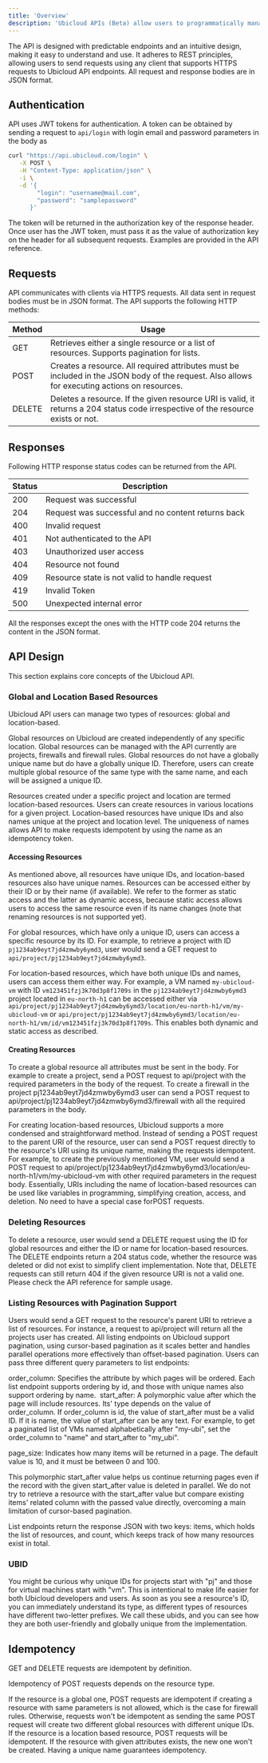 ```yaml
---
title: 'Overview'
description: 'Ubicloud APIs (Beta) allow users to programmatically manage their resources.'
---
```



The API is designed with predictable endpoints and an intuitive design, making it easy to understand and use. It adheres to REST principles, allowing users to send requests using any client that supports HTTPS requests to Ubicloud API endpoints. All request and response bodies are in JSON format.

## Authentication
API uses JWT tokens for authentication. A token can be obtained by sending a request to `api/login` with login email and password parameters in the body as

```bash
curl "https://api.ubicloud.com/login" \
   -X POST \
   -H "Content-Type: application/json" \
   -i \
   -d '{
        "login": "username@mail.com", 
        "password": "samplepassword" 
      }'
``` 

The token will be returned in the authorization key of the response header. Once user has the JWT token, must pass it as the value of authorization key on the header for all subsequent requests. Examples are provided in the API reference.

## Requests

API communicates with clients via HTTPS requests. All data sent in request bodies must be in JSON format. The API supports the following HTTP methods:

| Method | Usage                                                                                                                                         |
|--------|-----------------------------------------------------------------------------------------------------------------------------------------------|
| GET    | Retrieves either a single resource or a list of resources. Supports pagination for lists.                                                     |
| POST   | Creates a resource. All required attributes must be included in the JSON body of the request. Also allows for executing actions on resources. |
| DELETE | Deletes a resource. If the given resource URI is valid, it returns a 204 status code irrespective of the resource exists or not.              |

## Responses

Following HTTP response status codes can be returned from the API.

| Status | Description                                        |
|--------|----------------------------------------------------|
| 200    | Request was successful                             |
| 204    | Request was successful and no content returns back |
| 400    | Invalid request                                    |
| 401    | Not authenticated to the API                       |
| 403    | Unauthorized user access                           |
| 404    | Resource not found                                 |
| 409    | Resource state is not valid to handle request      |
| 419    | Invalid Token                                      |
| 500    | Unexpected internal error                          |

All the responses except the ones with the HTTP code 204 returns the content in the JSON format.

## API Design

This section explains core concepts of the Ubicloud API.

### Global and Location Based Resources

Ubicloud API users can manage two types of resources: global and location-based.

Global resources on Ubicloud are created independently of any specific location. Global resources can be managed with the API currently are projects, firewalls and firewall rules. Global resources do not have a globally unique name but do have a globally unique ID. Therefore, users can create multiple global resource of the same type with the same name, and each will be assigned a unique ID.

Resources created under a specific project and location are termed location-based resources. Users can create resources in various locations for a given project. Location-based resources have unique IDs and also names unique at the project and location level. The uniqueness of names allows API to make requests idempotent by using the name as an idempotency token.

#### Accessing Resources

As mentioned above, all resources have unique IDs, and location-based resources also have unique names. Resources can be accessed either by their ID or by their name (if available). We refer to the former as static access and the latter as dynamic access, because static access allows users to access the same resource even if its name changes (note that renaming resources is not supported yet).

For global resources, which have only a unique ID, users can access a specific resource by its ID. For example, to retrieve a project with ID `pj1234ab9eyt7jd4zmwby6ymd3`, user would send a GET request to `api/project/pj1234ab9eyt7jd4zmwby6ymd3`.

For location-based resources, which have both unique IDs and names, users can access them either way. For example, a VM named `my-ubicloud-vm` with ID `vm123451fzj3k70d3p8f1709s` in the `pj1234ab9eyt7jd4zmwby6ymd3` project located in `eu-north-h1` can be accessed either via `api/project/pj1234ab9eyt7jd4zmwby6ymd3/location/eu-north-h1/vm/my-ubicloud-vm` or `api/project/pj1234ab9eyt7jd4zmwby6ymd3/location/eu-north-h1/vm/id/vm123451fzj3k70d3p8f1709s`. This enables both dynamic and static access as described.

#### Creating Resources

To create a global resource all attributes must be sent in the body. For example to create a project, send a POST request to api/project with the required parameters in the body of the request. To create a firewall in the project pj1234ab9eyt7jd4zmwby6ymd3 user can send a POST request to api/project/pj1234ab9eyt7jd4zmwby6ymd3/firewall with all the required parameters in the body.

For creating location-based resources, Ubicloud supports a more condensed and straightforward method. Instead of sending a POST request to the parent URI of the resource, user can send a POST request directly to the resource's URI using its unique name, making the requests idempotent. For example, to create the previously mentioned VM, user would send a POST request to api/project/pj1234ab9eyt7jd4zmwby6ymd3/location/eu-north-h1/vm/my-ubicloud-vm with other required parameters in the request body. Essentially, URIs including the name of location-based resources can be used like variables in programming, simplifying creation, access, and deletion. No need to have a special case forPOST requests.

### Deleting Resources

To delete a resource, user would send a DELETE request using the ID for global resources and either the ID or name for location-based resources. The DELETE endpoints return a 204 status code, whether the resource was deleted or did not exist to simplify client implementation. Note that, DELETE requests can still return 404 if the given resource URI is not a valid one. Please check the API reference for sample usage.

### Listing Resources with Pagination Support

Users would send a GET request to the resource's parent URI to retrieve a list of resources. For instance, a request to api/project will return all the projects user has created. All listing endpoints on Ubicloud support pagination, using cursor-based pagination as it scales better and handles parallel operations more effectively than offset-based pagination. Users can pass three different query parameters to list endpoints:

‍order_column: Specifies the attribute by which pages will be ordered. Each list endpoint supports ordering by id, and those with unique names also support ordering by name.
‍
‍start_after: A polymorphic value after which the page will include resources. Its' type depends on the value of order_column. If order_column is id, the value of start_after must be a valid ID. If it is name, the value of start_after can be any text. For example, to get a paginated list of VMs named alphabetically after "my-ubi", set the order_column to "name" and start_after to "my_ubi".

‍page_size: Indicates how many items will be returned in a page. The default value is 10, and it must be between 0 and 100.

This polymorphic start_after value helps us continue returning pages even if the record with the given start_after value is deleted in parallel. We do not try to retrieve a resource with the start_after value but compare existing items' related column with the passed value directly, overcoming a main limitation of cursor-based pagination.

List endpoints return the response JSON with two keys: items, which holds the list of resources, and count, which keeps track of how many resources exist in total.

### UBID

You might be curious why unique IDs for projects start with "pj" and those for virtual machines start with "vm". This is intentional to make life easier for both Ubicloud developers and users. As soon as you see a resource's ID, you can immediately understand its type, as different types of resources have different two-letter prefixes. We call these ubids, and you can see how they are both user-friendly and globally unique from the implementation.

## Idempotency

GET and DELETE requests are idempotent by definition.

Idempotency of POST requests depends on the resource type.

If the resource is a global one, POST requests are idempotent if creating a resource with same parameters is not allowed, which is the case for firewall rules. Otherwise, requests won't be idempotent as sending the same POST request will create two different global resources with different unique IDs.
If the resource is a location based resource, POST requests will be idempotent. If the resource with given attributes exists, the new one won't be created. Having a unique name guarantees idempotency.